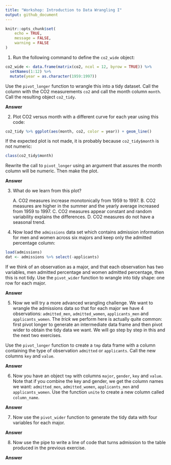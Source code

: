 ```yaml
---
title: "Workshop: Introduction to Data Wrangling I"
output: github_document
---
```


```r
knitr::opts_chunk$set(
	echo = TRUE,
	message = FALSE,
	warning = FALSE
)
```


1. Run the following command to define the `co2_wide` object:

```r
co2_wide <- data.frame(matrix(co2, ncol = 12, byrow = TRUE)) %>% 
  setNames(1:12) %>%
  mutate(year = as.character(1959:1997))
```

Use the `pivot_longer` function to wrangle this into a tidy dataset. Call the column with the CO2 measurements `co2` and call the month column `month`. Call the resulting object `co2_tidy`.

__Answer__

2. Plot CO2 versus month with a different curve for each year using this code:

```r
co2_tidy %>% ggplot(aes(month, co2, color = year)) + geom_line()
```

If the expected plot is not made, it is probably because `co2_tidy$month` is not numeric:

```r
class(co2_tidy$month)
```

Rewrite the call to `pivot_longer` using an argument that assures the month column will be numeric. Then make the plot.

__Answer__

3. What do we learn from this plot? 

    A. CO2 measures increase monotonically from 1959 to 1997.
    B. CO2 measures are higher in the summer and the yearly average increased from 1959 to 1997.
    C. CO2 measures appear constant and random variability explains the differences.
    D. CO2 measures do not have a seasonal trend.


4. Now load the `admissions` data set which contains admission information for men and women across six majors and keep only the admitted percentage column:

```r
load(admissions)
dat <- admissions %>% select(-applicants)
```

If we think of an observation as a major, and that each observation has two variables, men admitted percentage and women admitted percentage, then this is not tidy. Use the `pivot_wider` function to wrangle into tidy shape: one row for each major.

__Answer__

5. Now we will try a more advanced wrangling challenge. We want to wrangle the admissions data so that for each major we have 4 observations: `admitted_men`, `admitted_women`, `applicants_men` and `applicants_women`.  The _trick_ we perform here is actually quite common: first pivot longer to generate an intermediate data frame and then pivot wider to obtain the tidy data we want. We will go step by step in this and the next two exercises.

Use the `pivot_longer` function to create a `tmp` data frame with a column containing the type of observation `admitted` or `applicants`. Call the new columns `key` and `value`. 

__Answer__

6. Now you have an object `tmp` with columns `major`, `gender`, `key` and  `value`. Note that if you combine the key and gender, we get the column names we want: `admitted_men`, `admitted_women`, `applicants_men` and `applicants_women`. Use the function `unite` to create a new column called `column_name`.

__Answer__

7. Now use the `pivot_wider` function to generate the tidy data with four variables for each major.
    
__Answer__

8. Now use the pipe to write a line of code that turns admission to the table  produced in the previous exercise.
    
__Answer__